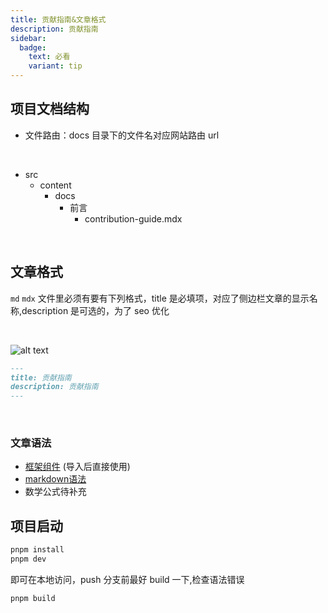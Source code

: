 ```yaml
---
title: 贡献指南&文章格式
description: 贡献指南
sidebar:
  badge:
    text: 必看
    variant: tip
---
```



## 项目文档结构

- 文件路由：docs 目录下的文件名对应网站路由 url

<br />
<FileTree>

- src
  - content
    - docs
      - 前言
        - contribution-guide.mdx

</FileTree>

<br />

## 文章格式

`md` `mdx` 文件里必须有要有下列格式，title 是必填项，对应了侧边栏文章的显示名称,description 是可选的，为了 seo 优化

<br />

![alt text](../../../assets/blog/contribution-guide/image-3.png)

```md
---
title: 贡献指南
description: 贡献指南
---
```

<br />

### 文章语法

- <a href="/其他/website">框架组件</a> (导入后直接使用)
- <a href="/其他/test">markdown语法</a>
- 数学公式待补充

## 项目启动

```bash
pnpm install
pnpm dev
```

即可在本地访问，push 分支前最好 build 一下,检查语法错误

```bash
pnpm build
```
